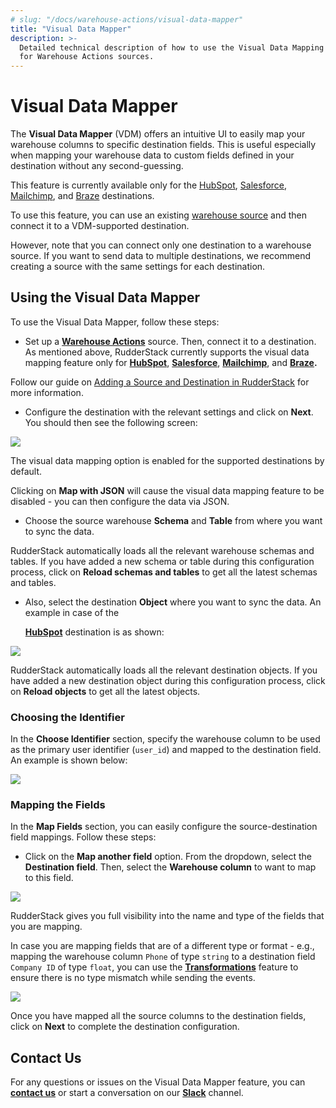```yaml
---
# slug: "/docs/warehouse-actions/visual-data-mapper"
title: "Visual Data Mapper"
description: >-
  Detailed technical description of how to use the Visual Data Mapping feature
  for Warehouse Actions sources.
---
```


# Visual Data Mapper

The **Visual Data Mapper** \(VDM\) offers an intuitive UI to easily map your warehouse columns to specific destination fields. This is useful especially when mapping your warehouse data to custom fields defined in your destination without any second-guessing.

<div class="infoBlock">

  This feature is currently available only for the <a href="../destinations/crm/hubspot">HubSpot</a>, <a href="../destinations/crm/salesforce">Salesforce</a>, <a href="../destinations/marketing/mailchimp">Mailchimp</a>, and <a href="../destinations//marketing/braze">Braze</a> destinations.
</div>

<div class="successBlock">

To use this feature, you can use an existing <a href="../warehouse-actions">warehouse source</a> and then connect it to a VDM-supported destination.

However, note that you can connect only one destination to a warehouse source. If you want to send data to multiple destinations, we recommend creating a source with the same settings for each destination.

</div>

## Using the Visual Data Mapper

To use the Visual Data Mapper, follow these steps:

- Set up a [**Warehouse Actions**](./) source. Then, connect it to a destination. As mentioned above, RudderStack currently supports the visual data mapping feature only for [**HubSpot**](../destinations/crm/hubspot/), [**Salesforce**](../destinations/crm/salesforce/), [**Mailchimp**](../destinations/marketing/mailchimp/), and [**Braze**](../destinations/marketing/braze/)**.**

<div class="infoBlock">

Follow our guide on <a href="../connections/adding-source-and-destination-rudderstack">Adding a Source and Destination in RudderStack</a> for more information.

</div>

- Configure the destination with the relevant settings and click on **Next**. You should then see the following screen:

<img src="../../images/assets/1 (28).png" />

<div class="successBlock">

  The visual data mapping option is enabled for the supported destinations by
  default.
</div>

<div class="warningBlock">

Clicking on **Map with JSON** will cause the visual data mapping feature to be disabled - you can then configure the data via JSON.

</div>

- Choose the source warehouse **Schema** and **Table** from where you want to sync the data.

<div class="successBlock">

  RudderStack automatically loads all the relevant warehouse schemas and tables.
  If you have added a new schema or table during this configuration process,
  click on **Reload schemas and tables** to get all the latest
  schemas and tables.
</div>

- Also, select the destination **Object** where you want to sync the data. An example in case of the

  [**HubSpot**](../destinations/crm/hubspot/) destination is as shown:

<img src="../../images/assets/2 (31).png" />

<div class="successBlock">

  RudderStack automatically loads all the relevant destination objects. If you
  have added a new destination object during this configuration process, click
  on **Reload objects** to get all the latest objects.
</div>

### Choosing the Identifier

In the **Choose Identifier** section, specify the warehouse column to be used as the primary user identifier \(`user_id`\) and mapped to the destination field. An example is shown below:

<img src="../../images/assets/3 (28).png" />

### Mapping the Fields

In the **Map Fields** section, you can easily configure the source-destination field mappings. Follow these steps:

- Click on the **Map another field** option. From the dropdown, select the **Destination field**. Then, select the **Warehouse column** to want to map to this field.

<img src="../../images/assets/image (96).png" />

<div class="successBlock">

  RudderStack gives you full visibility into the name and type of the fields
  that you are mapping.
</div>

In case you are mapping fields that are of a different type or format - e.g., mapping the warehouse column `Phone` of type `string` to a destination field `Company ID` of type `float`, you can use the [**Transformations**](../adding-a-new-user-transformation-in-rudderstack/) feature to ensure there is no type mismatch while sending the events.

<img src="../../images/assets/6 (23).png" />

Once you have mapped all the source columns to the destination fields, click on **Next** to complete the destination configuration.

## Contact Us

For any questions or issues on the Visual Data Mapper feature, you can [**contact us**](mailto:%20docs@rudderstack.com) or start a conversation on our [**Slack**](https://rudderstack.com/join-rudderstack-slack-community) channel.
